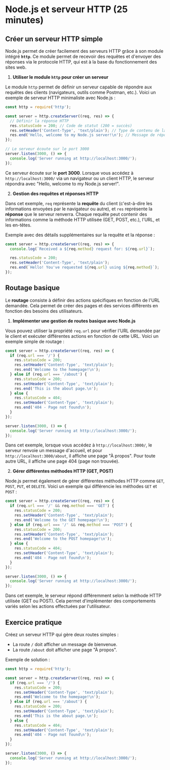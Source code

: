# **Node.js et serveur HTTP** (25 minutes)

## Créer un serveur HTTP simple

Node.js permet de créer facilement des serveurs HTTP grâce à son module intégré **`http`**. Ce module permet de recevoir des requêtes et d'envoyer des réponses via le protocole HTTP, qui est à la base du fonctionnement des sites web.

1. **Utiliser le module `http` pour créer un serveur**

Le module `http` permet de définir un serveur capable de répondre aux requêtes des clients (navigateurs, outils comme Postman, etc.). Voici un exemple de serveur HTTP minimaliste avec Node.js :

```javascript
const http = require('http');

const server = http.createServer((req, res) => {
  // Définir la réponse HTTP
  res.statusCode = 200; // Code de statut (200 = succès)
  res.setHeader('Content-Type', 'text/plain'); // Type de contenu de la réponse
  res.end('Hello, welcome to my Node.js server!\n'); // Message de réponse
});

// Le serveur écoute sur le port 3000
server.listen(3000, () => {
  console.log('Server running at http://localhost:3000/');
});
```

Ce serveur écoute sur le **port 3000**. Lorsque vous accédez à `http://localhost:3000/` via un navigateur ou un client HTTP, le serveur répondra avec "Hello, welcome to my Node.js server!".

2. **Gestion des requêtes et réponses HTTP**

Dans cet exemple, `req` représente la **requête** du client (c'est-à-dire les informations envoyées par le navigateur ou autre), et `res` représente la **réponse** que le serveur renverra. Chaque requête peut contenir des informations comme la méthode HTTP utilisée (GET, POST, etc.), l'URL, et les en-têtes.

Exemple avec des détails supplémentaires sur la requête et la réponse :

```javascript
const server = http.createServer((req, res) => {
  console.log(`Received a ${req.method} request for: ${req.url}`);

  res.statusCode = 200;
  res.setHeader('Content-Type', 'text/plain');
  res.end(`Hello! You've requested ${req.url} using ${req.method}`);
});
```

## Routage basique

Le **routage** consiste à définir des actions spécifiques en fonction de l'URL demandée. Cela permet de créer des pages et des services différents en fonction des besoins des utilisateurs.

1. **Implémenter une gestion de routes basique avec Node.js**

Vous pouvez utiliser la propriété `req.url` pour vérifier l'URL demandée par le client et exécuter différentes actions en fonction de cette URL. Voici un exemple simple de routage :

```javascript
const server = http.createServer((req, res) => {
  if (req.url === '/') {
    res.statusCode = 200;
    res.setHeader('Content-Type', 'text/plain');
    res.end('Welcome to the homepage!\n');
  } else if (req.url === '/about') {
    res.statusCode = 200;
    res.setHeader('Content-Type', 'text/plain');
    res.end('This is the about page.\n');
  } else {
    res.statusCode = 404;
    res.setHeader('Content-Type', 'text/plain');
    res.end('404 - Page not found\n');
  }
});

server.listen(3000, () => {
  console.log('Server running at http://localhost:3000/');
});
```

Dans cet exemple, lorsque vous accédez à `http://localhost:3000/`, le serveur renvoie un message d'accueil, et pour `http://localhost:3000/about`, il affiche une page "À propos". Pour toute autre URL, il affiche une page 404 (page non trouvée).

2. **Gérer différentes méthodes HTTP (GET, POST)**

Node.js permet également de gérer différentes méthodes HTTP comme `GET`, `POST`, `PUT`, et `DELETE`. Voici un exemple qui différencie les méthodes `GET` et `POST` :

```javascript
const server = http.createServer((req, res) => {
  if (req.url === '/' && req.method === 'GET') {
    res.statusCode = 200;
    res.setHeader('Content-Type', 'text/plain');
    res.end('Welcome to the GET homepage!\n');
  } else if (req.url === '/' && req.method === 'POST') {
    res.statusCode = 200;
    res.setHeader('Content-Type', 'text/plain');
    res.end('Welcome to the POST homepage!\n');
  } else {
    res.statusCode = 404;
    res.setHeader('Content-Type', 'text/plain');
    res.end('404 - Page not found\n');
  }
});

server.listen(3000, () => {
  console.log('Server running at http://localhost:3000/');
});
```

Dans cet exemple, le serveur répond différemment selon la méthode HTTP utilisée (GET ou POST). Cela permet d'implémenter des comportements variés selon les actions effectuées par l'utilisateur.

## Exercice pratique

Créez un serveur HTTP qui gère deux routes simples :
- La route `/` doit afficher un message de bienvenue.
- La route `/about` doit afficher une page "À propos".

Exemple de solution :

```javascript
const http = require('http');

const server = http.createServer((req, res) => {
  if (req.url === '/') {
    res.statusCode = 200;
    res.setHeader('Content-Type', 'text/plain');
    res.end('Welcome to the homepage!\n');
  } else if (req.url === '/about') {
    res.statusCode = 200;
    res.setHeader('Content-Type', 'text/plain');
    res.end('This is the about page.\n');
  } else {
    res.statusCode = 404;
    res.setHeader('Content-Type', 'text/plain');
    res.end('404 - Page not found\n');
  }
});

server.listen(3000, () => {
  console.log('Server running at http://localhost:3000/');
});
```
